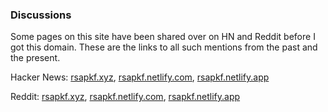 
<Head title="Discussions" />

### Discussions

Some pages on this site have been shared over on HN and Reddit before I got this domain. These are the links to all such mentions from the past and the present.

Hacker News: [rsapkf.xyz](https://news.ycombinator.com/from?site=rsapkf.xyz), [rsapkf.netlify.com](https://news.ycombinator.com/from?site=rsapkf.netlify.com), [rsapkf.netlify.app](https://news.ycombinator.com/from?site=rsapkf.netlify.app)

Reddit: [rsapkf.xyz](https://reddit.com/domain/rsapkf.xyz), [rsapkf.netlify.com](https://reddit.com/domain/rsapkf.netlify.com), [rsapkf.netlify.app](https://reddit.com/domain/rsapkf.netlify.app)